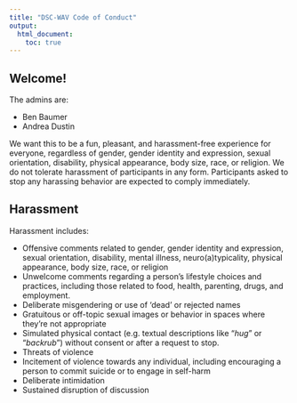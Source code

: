 ```yaml
---
title: "DSC-WAV Code of Conduct"
output:
  html_document:
    toc: true
---
```


Welcome!
--------

The admins are:

- Ben Baumer
- Andrea Dustin

We want this to be a fun, pleasant, and harassment-free experience for everyone, regardless of gender, gender identity and expression, sexual orientation, disability, physical appearance, body size, race, or religion. We do not tolerate harassment of participants in any form. Participants asked to stop any harassing behavior are expected to comply immediately.

## Harassment

Harassment includes:

* Offensive comments related to gender, gender identity and expression, sexual orientation, disability, mental illness, neuro(a)typicality, physical appearance, body size, race, or religion
* Unwelcome comments regarding a person’s lifestyle choices and practices, including those related to food, health, parenting, drugs, and employment.
* Deliberate misgendering or use of ‘dead’ or rejected names
* Gratuitous or off-topic sexual images or behavior in spaces where they’re not appropriate
* Simulated physical contact (e.g. textual descriptions like “*hug*” or “*backrub*”) without consent or after a request to stop.
* Threats of violence
* Incitement of violence towards any individual, including encouraging a person to commit suicide or to engage in self-harm
* Deliberate intimidation
* Sustained disruption of discussion
* Unwelcome sexual attention
* Continued one-on-one communication after requests to cease
* Publication of non-harassing private communication
* Personal attacks
* Trolling or insulting/derogatory comments
* Other unethical or unprofessional conduct

### Reporting

If you are being harassed, notice that someone else is being harassed, or have any other concerns, please contact the admins. They'll respond as promptly as they can.

We will respect confidentiality requests for the purpose of protecting victims of abuse. At our discretion, we may publicly name a person about whom we’ve received harassment complaints, or privately warn third parties about them. We will not name harassment victims without their affirmative consent.

### Consequences

Participants asked to stop any harassing behavior are expected to comply immediately.

If a participant engages in harassing behavior, the admins may take any action they deem appropriate, up to and including expulsion from this program.


## Slack policies

### Confidentiality

**Please keep what's said in the DSC-WAV Slack confidential**. Don't repeat or quote things said here without the affirmative consent of the speaker(s). 

**Please be mindful that things you say here may at some point become public**. While we expect members to honor the confidentiality of this space, we cannot guarantee that they will do so---nor can we guarantee that every member's login credentials and logged-in devices are secure. Please exercise caution and refrain from sharing sensitive information that could harm you or others if it became public.

### Message Retention

Because this is a free Slack account, we have restricted scrollback, but Slack--the company--retains complete logs of all channels and direct messages back to the creation of DSC-WAV. Slack is a U.S. company and therefore subject to subpoenas from U.S. courts. Our logs may be subject to subpoena and could become public as part of legal proceedings.


---

## Credits and License

This code of conduct is based on Annalee Flower Horne's [Sample Slack Code of Conduct](https://gist.github.com/annalee/2cddeff11357c3a8a613583ebca4dc17), which is in turn based on Geek Feminism's [Community Anti-Harassment Policy](http://geekfeminism.wikia.com/wiki/Community_anti-harassment/Policy). We have adapted the Sample Slack Code of Conduct for our own use under the terms of the [Creative Commons Attribution License](https://creativecommons.org/licenses/by/4.0/).